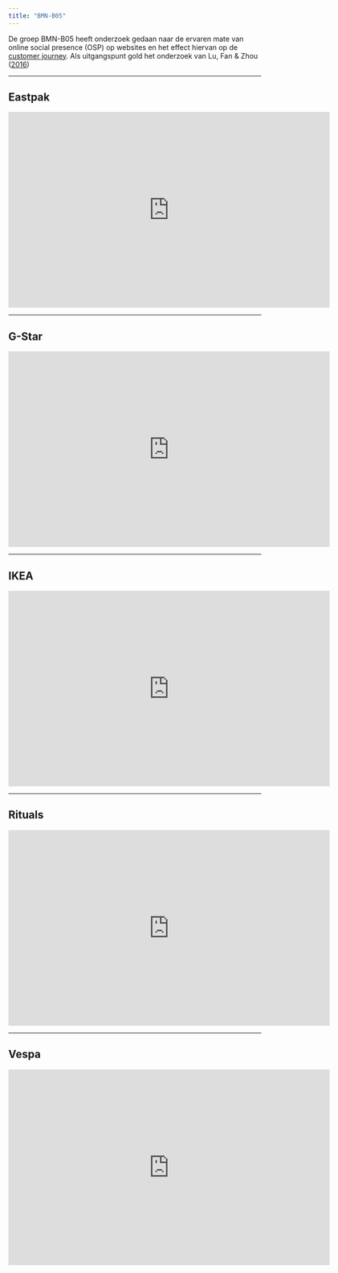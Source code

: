 ```yaml
---
title: "BMN-B05"
---
```


De groep BMN-B05 heeft onderzoek gedaan naar de ervaren mate van online social presence (OSP) op websites en het effect hiervan op de [customer journey](https://docs.google.com/presentation/d/e/2PACX-1vQBzc8uAJgimoVFKxKkDkYw2xoeMwXCv7_52r1LWSC1K_2yWTsaDgFRJ5Ma6-3M9TAyMks2qtusCRvi/pub?start=true&loop=true&delayms=5000). Als uitgangspunt gold het onderzoek van Lu, Fan & Zhou ([2016](https://www.sciencedirect.com/science/article/pii/S0747563215302715))
<hr>

## Eastpak

<iframe src="https://docs.google.com/presentation/d/e/2PACX-1vRtUFJnXZuzG8bqFVQwnCO-NCuaAyQvNlWBRhYv_G2eD4Oq4z3HpcPmpvg0mrxsjW8GBF4GnMZXVO9Z/embed?start=false&loop=false&delayms=3000" frameborder="0" width="640" height="389" allowfullscreen="true" mozallowfullscreen="true" webkitallowfullscreen="true"></iframe>
<hr>

## G-Star

<iframe src="https://docs.google.com/presentation/d/e/2PACX-1vQDMaxrSmfNwYJoPWwZnzr2FyF4g8w-3DeaOq2XQdLbdnsH6s-H29ezTpRr7mKSGshF9Rvo0fIJrXl1/embed?start=false&loop=false&delayms=3000" frameborder="0" width="640" height="389" allowfullscreen="true" mozallowfullscreen="true" webkitallowfullscreen="true"></iframe>
<hr>

## IKEA

<iframe src="https://docs.google.com/presentation/d/e/2PACX-1vQdNlY4pKW4jK4YSli543s622sBxXWaLrC2leyjnahQtDACjprhPszu5_WQtQ9tc5-DNyyHtIK-y3-T/embed?start=false&loop=false&delayms=3000" frameborder="0" width="640" height="389" allowfullscreen="true" mozallowfullscreen="true" webkitallowfullscreen="true"></iframe>
<hr>

## Rituals

<iframe src="https://docs.google.com/presentation/d/e/2PACX-1vR5aHlLmCHrvD2W6gJlE_SrgQwyjiqvmZbFtOcGKknkk9IhdbGXD1QNZt26uevIo6l3fXIQYO6b6n6R/embed?start=false&loop=false&delayms=3000" frameborder="0" width="640" height="389" allowfullscreen="true" mozallowfullscreen="true" webkitallowfullscreen="true"></iframe>
<hr>

## Vespa

<iframe src="https://docs.google.com/presentation/d/e/2PACX-1vRaj0cBP6ITRk3KIzbnEYeBA5X7Xh36YAI0HsF-q9db4FzSBXfLaTbOWcnlWgp_Zv7kPwxqH7ObGjSC/embed?start=false&loop=false&delayms=3000" frameborder="0" width="640" height="389" allowfullscreen="true" mozallowfullscreen="true" webkitallowfullscreen="true"></iframe>